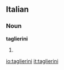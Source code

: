 ==Italian==

===Noun===
'''taglierini''' {{m}}

# {{plural of|[[taglierino]]|lang=it}}

[[io:taglierini]]
[[it:taglierini]]